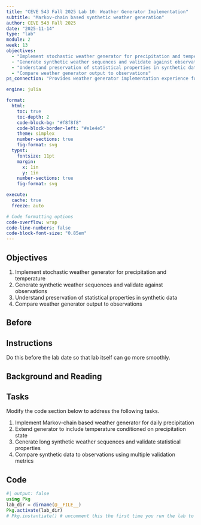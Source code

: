 ```yaml
---
title: "CEVE 543 Fall 2025 Lab 10: Weather Generator Implementation"
subtitle: "Markov-chain based synthetic weather generation"
author: CEVE 543 Fall 2025
date: "2025-11-14"
type: "lab"
module: 2
week: 13
objectives:
  - "Implement stochastic weather generator for precipitation and temperature"
  - "Generate synthetic weather sequences and validate against observations"
  - "Understand preservation of statistical properties in synthetic data"
  - "Compare weather generator output to observations"
ps_connection: "Provides weather generator implementation experience for PS2 Part 4"

engine: julia

format:
  html:
    toc: true
    toc-depth: 2
    code-block-bg: "#f8f8f8"
    code-block-border-left: "#e1e4e5"
    theme: simplex
    number-sections: true
    fig-format: svg
  typst:
    fontsize: 11pt
    margin: 
      x: 1in
      y: 1in
    number-sections: true
    fig-format: svg

execute: 
  cache: true
  freeze: auto

# Code formatting options
code-overflow: wrap
code-line-numbers: false
code-block-font-size: "0.85em"
---
```


## Objectives

1. Implement stochastic weather generator for precipitation and temperature
1. Generate synthetic weather sequences and validate against observations
1. Understand preservation of statistical properties in synthetic data
1. Compare weather generator output to observations

## Before

::: {.callout-important}
## Instructions

Do this before the lab date so that lab itself can go more smoothly.
:::

## Background and Reading

<!-- Content will be added here -->

## Tasks

Modify the code section below to address the following tasks.

1. Implement Markov-chain based weather generator for daily precipitation
1. Extend generator to include temperature conditioned on precipitation state
1. Generate long synthetic weather sequences and validate statistical properties
1. Compare synthetic data to observations using multiple validation metrics

## Code

```julia
#| output: false
using Pkg
lab_dir = dirname(@__FILE__)
Pkg.activate(lab_dir)
# Pkg.instantiate() # uncomment this the first time you run the lab to install packages, then comment it back
```

